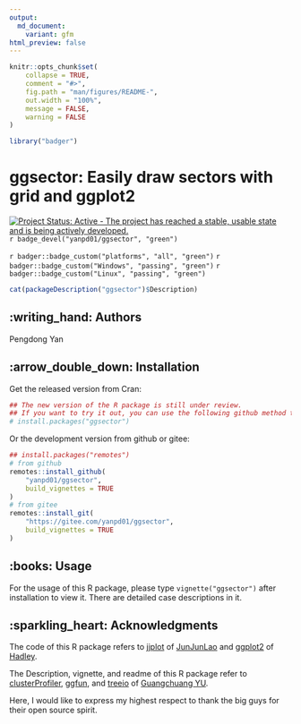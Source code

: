 ```yaml
---
output:
  md_document:
    variant: gfm
html_preview: false
---
```


<!-- README.md is generated from README.Rmd. Please edit that file -->

```r
knitr::opts_chunk$set(
    collapse = TRUE,
    comment = "#>",
    fig.path = "man/figures/README-",
    out.width = "100%",
    message = FALSE,
    warning = FALSE
)
```

```r
library("badger")
```

# ggsector: Easily draw sectors with grid and ggplot2

<!-- badges: start -->
[![Project Status: Active - The project has reached a stable, usable state and is being actively developed.](http://www.repostatus.org/badges/latest/active.svg)](http://www.repostatus.org/#active)
<!-- [![CRAN_Status_Badge](https://www.r-pkg.org/badges/version/ggsector)](https://cran.r-project.org/package=ggsector) -->
`r badge_devel("yanpd01/ggsector", "green")`

`r badger::badge_custom("platforms", "all", "green")`
`r badger::badge_custom("Windows", "passing", "green")`
`r badger::badge_custom("Linux", "passing", "green")`
<!-- badges: end -->

```r
cat(packageDescription("ggsector")$Description)
```

## :writing_hand: Authors

Pengdong Yan



## :arrow_double_down: Installation

Get the released version from Cran:

```r
## The new version of the R package is still under review.
## If you want to try it out, you can use the following github method to install it
# install.packages("ggsector")
```

Or the development version from github or gitee:

```r
## install.packages("remotes")
# from github
remotes::install_github(
    "yanpd01/ggsector",
    build_vignettes = TRUE
)
# from gitee
remotes::install_git(
    "https://gitee.com/yanpd01/ggsector",
    build_vignettes = TRUE
)
```


##  :books: Usage

For the usage of this R package, please type `vignette("ggsector")` after installation to view it.
There are detailed case descriptions in it.


## :sparkling_heart: Acknowledgments

The code of this R package refers to [jjplot](https://github.com/junjunlab/jjPlot) of [JunJunLao](https://github.com/junjunlab) and [ggplot2](https://github.com/tidyverse/ggplot2) of [Hadley](https://github.com/hadley).

The Description, vignette, and readme of this R package refer to [clusterProfiler](https://github.com/YuLab-SMU/clusterProfiler), [ggfun](https://github.com/YuLab-SMU/ggfun), and [treeio](https://github.com/YuLab-SMU/treeio) of [Guangchuang YU](https://github.com/YuLab-SMU/).

Here, I would like to express my highest respect to thank the big guys for their open source spirit.



